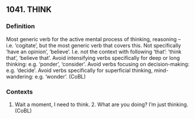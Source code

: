 ## 1041. THINK
### Definition
Most generic verb for the active mental process of thinking, reasoning -- i.e. 'cogitate', but the most generic verb that covers this.  Not specifically 'have an opinion', 'believe'. I.e. not the context with following 'that': 'think that', 'believe that'. Avoid intensifying verbs specifically for deep or long thinking: e.g. 'ponder', 'consider'. Avoid verbs focusing on decision-making: e.g. 'decide'. Avoid verbs specifically for superficial thinking, mind-wandering: e.g. 'wonder'. (CoBL)

### Contexts
1. Wait a moment, I need to think. 2. What are you doing? I’m just thinking. (CoBL)

